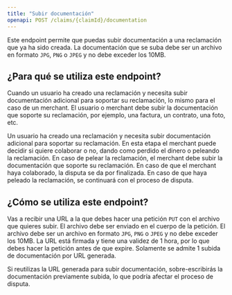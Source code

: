 ```yaml
---
title: "Subir documentación"
openapi: POST /claims/{claimId}/documentation
---
```


Este endpoint permite que puedas subir documentación a una reclamación que ya ha sido creada.
La documentación que se suba debe ser un archivo en formato `JPG`, `PNG` o `JPEG` y no debe exceder los 10MB.

## ¿Para qué se utiliza este endpoint?

Cuando un usuario ha creado una reclamación y necesita subir documentación adicional para soportar su reclamación, lo mismo para el caso de un merchant.
El usuario o merchant debe subir la documentación que soporte su reclamación, por ejemplo, una factura, un contrato, una foto, etc.

<Steps>
  <Step title="Primera presentación">
    Un usuario ha creado una reclamación y necesita subir documentación adicional para soportar su
    reclamación.
  </Step>
  <Step title="Colaboración">
    En esta etapa el merchant puede decidir si quiere colaborar o no, dando como perdido el dinero o
    peleando la reclamación. En caso de pelear la reclamación, el merchant debe subir la
    documentación que soporte su reclamación.
  </Step>
  <Step title="Continuación">
    En caso de que el merchant haya colaborado, la disputa se da por finalizada. En caso de que haya
    peleado la reclamación, se continuará con el proceso de disputa.
  </Step>
</Steps>

## ¿Cómo se utiliza este endpoint?

Vas a recibir una URL a la que debes hacer una petición `PUT` con el archivo que quieres subir.
El archivo debe ser enviado en el cuerpo de la petición. El archivo debe ser un archivo en formato `JPG`, `PNG` o `JPEG` y no debe exceder los 10MB.
La URL está firmada y tiene una validez de 1 hora, por lo que debes hacer la petición antes de que expire.
Solamente se admite 1 subida de documentación por URL generada.

<Warning>
  Si reutilizas la URL generada para subir documentación, sobre-escribirás la documentación
  previamente subida, lo que podría afectar el proceso de disputa.
</Warning>
